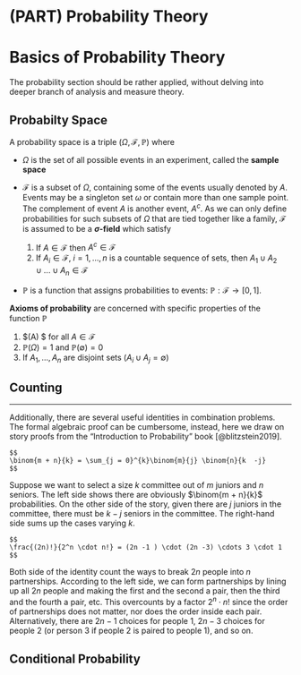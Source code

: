 
# (PART) Probability Theory {-}

# Basics of Probability Theory

The probability section should be rather applied, without delving into deeper branch of analysis and measure theory. 

## Probabilty Space 

A probability space is a triple $(\Omega, \mathcal{F}, \mathbb{P})$ where 

- $\Omega$ is the set of all possible events in an experiment, called the **sample space**  

- $\mathcal{F}$ is a subset of $\Omega$, containing some of the events usually denoted by $A$. Events may be a singleton set ${\omega}$ or contain more than one sample point. The complement of event $A$ is another event, $A^c$. As we can only define probabilities for such subsets of $\Omega$ that are tied together like a family, $\mathcal{F}$ is assumed to be a **$\sigma$-field** which satisfy 
    1. If $A \in \mathcal{F}$ then $A^c \in \mathcal{F}$    
    2. If $A_i \in \mathcal{F}, \;i = 1,...,n$ is a countable sequence of sets, then $A_1 \cup A_2  \cup ... \cup A_n \in \mathcal{F}$

- $\mathbb{P}$ is a function that assigns probabilities to events: $\mathbb{P}: \mathcal{F} \rightarrow [0 , 1]$. 

**Axioms of probability** are concerned with specific properties of the function $\mathbb{P}$  

1. $\mathbb{P}(A) \ge 0 $ for all $A \in \mathcal{F}$   
2. $\mathbb{P}(\Omega) = 1$ and $\mathbb{P(\emptyset)} = 0$  
3. If $A_1, ..., A_n$ are disjoint sets ($A_i \cup A_j = \emptyset$)


## Counting  


<hr> 

Additionally, there are several useful identities in combination problems. The formal algebraic proof can be cumbersome, instead, here we draw on story proofs from the "Introduction to Probability" book [@blitzstein2019]. 

```proposition
$$
\binom{m + n}{k} = \sum_{j = 0}^{k}\binom{m}{j} \binom{n}{k  -j}
$$
```

Suppose we want to select a size $k$ committee out of $m$ juniors and $n$ seniors. The left side shows there are obviously $\binom{m + n}{k}$ probabilities. On the other side of the story, given there are $j$ juniors in the committee, there must be $k - j$ seniors in the committee. The right-hand side sums up the cases varying $k$. 



```proposition

$$
\frac{(2n)!}{2^n \cdot n!} = (2n -1 ) \cdot (2n -3) \cdots 3 \cdot 1
$$
```


Both side of the identity count the ways to break $2n$ people into $n$ partnerships. According to the left side, we can form partnerships by lining up all $2n$ people and making the first and the second a pair, then the third and the fourth a pair, etc. This overcounts by a factor $2^n \cdot n!$ since the order of partnerships does not matter, nor does the order inside each pair. Alternatively, there are $2n - 1$ choices for people 1, $2n - 3$ choices for people 2 (or person 3 if people 2 is paired to people 1), and so on.  


## Conditional Probability  

```definition

```



